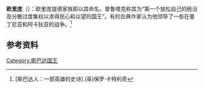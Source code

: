'''欧里庞'''（{{lang-en|Eurypon}}）：欧里庞提德家族即以其命名。普鲁塔克称其为“第一个放松自己的统治及分散过度集权以求得民心和众望的国王”。有的古典作家认为他领导了一些在曼丁尼亚和阿卡狄亚的战争。<ref>[斯巴达人：一部英雄的史诗].(英)保罗·卡特利奇</ref>

== 参考资料 ==

<references /><references />

{{s-start}}
{{s-reg}}
{{succession box|
 title=[[斯巴达国王|斯巴达国王]]
前890年-前860年 |
 before=[[苏斯_(斯巴达)|苏斯]]|
 after=[[博里塔尼斯|博里塔尼斯]]|
 years=
}}
{{s-end}}

[[Category:斯巴达国王|Category:斯巴达国王]]

{{古希臘}}